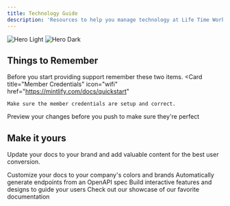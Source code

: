 ```yaml
---
title: Technology Guide
description: 'Resources to help you manage technology at Life Time Work'
---
```


<img
  className="block dark:hidden"
  src="/images/lthero.png"
  alt="Hero Light"
/>
<img
  className="hidden dark:block"
  src="/images/lthero.png"
  alt="Hero Dark"
/>

## Things to Remember

Before you start providing support remember these two items.
<CardGroup cols={2}>
  <Card
    title="Member Credentials"
    icon="wifi"
    href="https://mintlify.com/docs/quickstart"
  >
    Make sure the member credentials are setup and correct.
  </Card>
  <Card
    title="Preview Changes"
    icon="image"
    href="https://mintlify.com/docs/development"
  >
    Preview your changes before you push to make sure they're perfect
  </Card>
</CardGroup>

## Make it yours

Update your docs to your brand and add valuable content for the best user conversion.

<CardGroup cols={2}>
  <Card
    title="Customize Style"
    icon="palette"
    href="https://mintlify.com/docs/settings/global"
  >
    Customize your docs to your company's colors and brands
  </Card>
  <Card
    title="Reference APIs"
    icon="code"
    href="https://mintlify.com/docs/api-playground/openapi"
  >
    Automatically generate endpoints from an OpenAPI spec
  </Card>
  <Card
    title="Add Components"
    icon="screwdriver-wrench"
    href="https://mintlify.com/docs/components/accordion"
  >
    Build interactive features and designs to guide your users
  </Card>
  <Card
    title="Get Inspiration"
    icon="stars"
    href="https://mintlify.com/customers"
  >
    Check out our showcase of our favorite documentation
  </Card>
</CardGroup>
